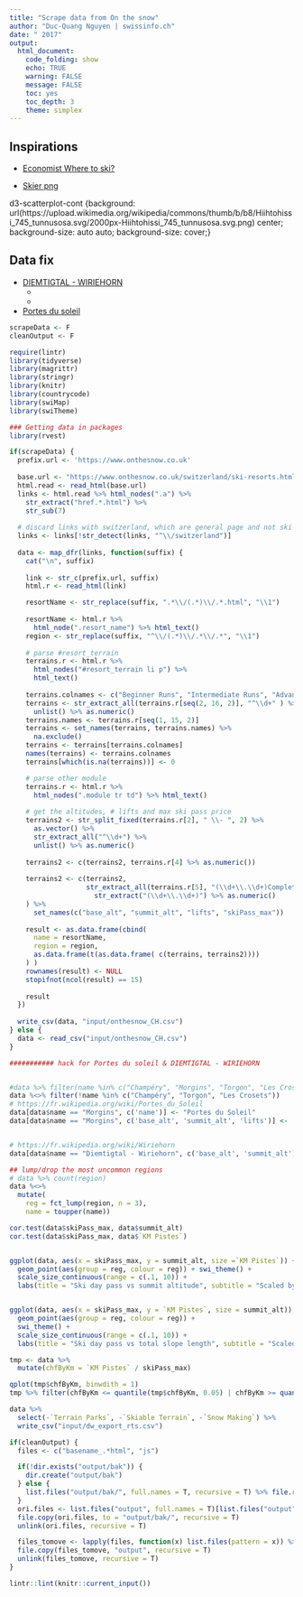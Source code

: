```yaml
---
title: "Scrape data from On the snow"
author: "Duc-Quang Nguyen | swissinfo.ch"
date: " 2017"
output: 
  html_document:
    code_folding: show
    echo: TRUE
    warning: FALSE
    message: FALSE
    toc: yes
    toc_depth: 3
    theme: simplex
---
```


## Inspirations

* [Economist Where to ski?](https://www.1843magazine.com/data-graphic/what-the-numbers-say/where-to-ski?utm_content=buffer0ea72&utm_medium=social&utm_source=twitter.com&utm_campaign=buffer)

* [Skier png](https://upload.wikimedia.org/wikipedia/commons/thumb/b/b8/Hiihtohissi_745_tunnusosa.svg/2000px-Hiihtohissi_745_tunnusosa.svg.png)


d3-scatterplot-cont {background: url(https://upload.wikimedia.org/wikipedia/commons/thumb/b/b8/Hiihtohissi_745_tunnusosa.svg/2000px-Hiihtohissi_745_tunnusosa.svg.png) center; background-size: auto auto; background-size: cover;}

## Data fix

* [DIEMTIGTAL - WIRIEHORN](https://www.onthesnow.co.uk/bernese-oberland/diemtigtal-wiriehorn/ski-resort.html)
  * [](https://fr.wikipedia.org/wiki/Wiriehorn)
  * [](http://cdn.myswitzerland.com/wispo_images/karten/529_KARTE.jpg)
* [Portes du soleil](http://www.portesdusoleil.com/hiver.html)



```r
scrapeData <- F
cleanOutput <- F

require(lintr)
library(tidyverse)
library(magrittr)
library(stringr)
library(knitr)
library(countrycode)
library(swiMap)
library(swiTheme)

### Getting data in packages
library(rvest)
```


```r
if(scrapeData) {
  prefix.url <- 'https://www.onthesnow.co.uk'
  
  base.url <- "https://www.onthesnow.co.uk/switzerland/ski-resorts.html"
  html.read <- read_html(base.url)
  links <- html.read %>% html_nodes(".a") %>% 
    str_extract("href.*.html") %>%
    str_sub(7)
  
  # discard links with switzerland, which are general page and not ski resort pages
  links <- links[!str_detect(links, "^\\/switzerland")]
  
  data <- map_dfr(links, function(suffix) {
    cat("\n", suffix)
    
    link <- str_c(prefix.url, suffix)
    html.r <- read_html(link)

    resortName <- str_replace(suffix, ".*\\/(.*)\\/.*.html", "\\1")
    
    resortName <- html.r %>% 
      html_node(".resort_name") %>% html_text()
    region <- str_replace(suffix, "^\\/(.*)\\/.*\\/.*", "\\1")
        
    # parse #resort_terrain
    terrains.r <- html.r %>% 
      html_nodes("#resort_terrain li p") %>% 
      html_text()
    
    terrains.colnames <- c("Beginner Runs", "Intermediate Runs", "Advanced Runs", "Expert Runs", "Runs", "KM Pistes", "Terrain Parks", "Skiable Terrain", "Snow Making")
    terrains <- str_extract_all(terrains.r[seq(2, 16, 2)], "^\\d+" ) %>% 
      unlist() %>% as.numeric()
    terrains.names <- terrains.r[seq(1, 15, 2)]
    terrains <- set_names(terrains, terrains.names) %>% 
      na.exclude() 
    terrains <- terrains[terrains.colnames]
    names(terrains) <- terrains.colnames
    terrains[which(is.na(terrains))] <- 0

    # parse other module
    terrains.r <- html.r %>% 
      html_nodes(".module tr td") %>% html_text()
    
    # get the altitudes, # lifts and max ski pass price 
    terrains2 <- str_split_fixed(terrains.r[2], " \\- ", 2) %>% 
      as.vector() %>% 
      str_extract_all("^\\d+") %>%
      unlist() %>% as.numeric()
    
    terrains2 <- c(terrains2, terrains.r[4] %>% as.numeric())
    
    terrains2 <- c(terrains2, 
                   str_extract_all(terrains.r[5], "(\\d+\\.\\d+)Complete.*") %>%
                     str_extract("(\\d+\\.\\d+)") %>% as.numeric()
    ) %>%
      set_names(c("base_alt", "summit_alt", "lifts", "skiPass_max"))
    
    result <- as.data.frame(cbind(
      name = resortName, 
      region = region,
      as.data.frame(t(as.data.frame( c(terrains, terrains2))))
    ) )  
    rownames(result) <- NULL
    stopifnot(ncol(result) == 15)
    
    result
  })  
  
  write_csv(data, "input/onthesnow_CH.csv")
} else {
  data <- read_csv("input/onthesnow_CH.csv")
}

########### hack for Portes du soleil & DIEMTIGTAL - WIRIEHORN


#data %>% filter(name %in% c("Champéry", "Morgins", "Torgon", "Les Crosets"))
data %<>% filter(!name %in% c("Champéry", "Torgon", "Les Crosets"))
# https://fr.wikipedia.org/wiki/Portes_du_Soleil
data[data$name == "Morgins", c('name')] <- "Portes du Soleil"
data[data$name == "Morgins", c('base_alt', 'summit_alt', 'lifts')] <-  c(900, 2254, 196)


# https://fr.wikipedia.org/wiki/Wiriehorn
data[data$name == "Diemtigtal - Wiriehorn", c('base_alt', 'summit_alt')] <- c(1002, 1860)

```

```r
## lump/drop the most uncommon regions
# data %>% count(region)
data %<>%
  mutate(
    reg = fct_lump(region, n = 3),
    name = toupper(name))

cor.test(data$skiPass_max, data$summit_alt)
cor.test(data$skiPass_max, data$`KM Pistes`)


ggplot(data, aes(x = skiPass_max, y = summit_alt, size =`KM Pistes`)) + 
  geom_point(aes(group = reg, colour = reg)) + swi_theme() +
  scale_size_continuous(range = c(.1, 10)) + 
  labs(title = "Ski day pass vs summit altitude", subtitle = "Scaled by total slope length")


ggplot(data, aes(x = skiPass_max, y = `KM Pistes`, size = summit_alt)) + 
  geom_point(aes(group = reg, colour = reg)) + 
  swi_theme() +
  scale_size_continuous(range = c(.1, 10)) + 
  labs(title = "Ski day pass vs total slope length", subtitle = "Scaled by summit altitude")

tmp <- data %>%
  mutate(chfByKm = `KM Pistes` / skiPass_max)

qplot(tmp$chfByKm, binwdith = 1)
tmp %>% filter(chfByKm <= quantile(tmp$chfByKm, 0.05) | chfByKm >= quantile(tmp$chfByKm, 0.95))
```

```r
data %>% 
  select(-`Terrain Parks`, -`Skiable Terrain`, -`Snow Making`) %>%
  write_csv("input/dw_export_rts.csv")

```


```r
if(cleanOutput) {
  files <- c("basename_.*html", "js")

  if(!dir.exists("output/bak")) {
    dir.create("output/bak")
  } else {
    list.files("output/bak/", full.names = T, recursive = T) %>% file.remove()
  }
  ori.files <- list.files("output", full.names = T)[list.files("output") != "bak"]
  file.copy(ori.files, to = "output/bak/", recursive = T)
  unlink(ori.files, recursive = T)

  files_tomove <- lapply(files, function(x) list.files(pattern = x)) %>% unlist()
  file.copy(files_tomove, "output", recursive = T)
  unlink(files_tomove, recursive = T)
}
```

```r
lintr::lint(knitr::current_input())
```